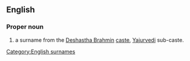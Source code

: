 ==English==

===Proper noun===
{{en-proper noun}}

# {{India}} a surname from the [[w:Deshastha Brahmin|Deshastha Brahmin]] [[caste]], [[w:Yajurvedi|Yajurvedi]] sub-caste.

[[Category:English surnames]]